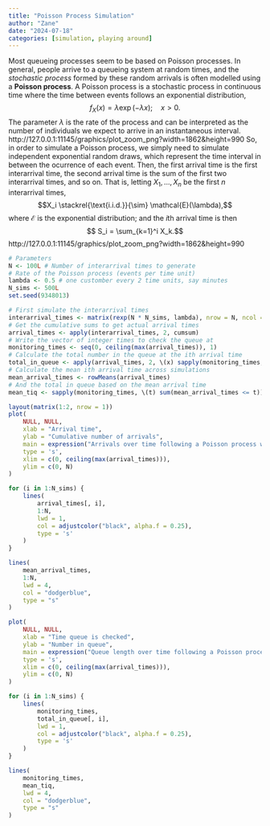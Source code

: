 ```yaml
---
title: "Poisson Process Simulation"
author: "Zane"
date: "2024-07-18"
categories: [simulation, playing around]
---
```


Most queueing processes seem to be based on Poisson processes. In general,
people arrive to a queueing system at random times, and the *stochastic
process* formed by these random arrivals is often modelled using a
**Poisson process**. A Poisson process is a stochastic process in continuous
time where the time between events follows an exponential distribution,
$$f_X(x) = \lambda \exp\left(-\lambda x \right); \quad x > 0.$$
The parameter $\lambda$ is the rate of the process and can be interpreted as the
number of individuals we expect to arrive in an instantaneous interval.
http://127.0.0.1:11145/graphics/plot_zoom_png?width=1862&height=990
So, in order to simulate a Poisson process, we simply need to simulate independent
exponential random draws, which represent the time interval in between the ocurrence
of each event. Then, the first arrival time is the first interarrival time, the
second arrival time is the sum of the first two interarrival times, and so on.
That is, letting $X_1, \ldots, X_n$ be the first $n$ interarrival times,
$$X_i \stackrel{\text{i.i.d.}}{\sim} \mathcal{E}(\lambda),$$
where $\mathcal{E}$ is the exponential distribution; and the $i$th arrival
time is then
$$ S_i = \sum_{k=1}^i X_k.$$http://127.0.0.1:11145/graphics/plot_zoom_png?width=1862&height=990

```r
# Parameters
N <- 100L # Number of interarrival times to generate
# Rate of the Poisson process (events per time unit)
lambda <- 0.5 # one customber every 2 time units, say minutes
N_sims <- 500L
set.seed(9348013)

# First simulate the interarrival times
interarrival_times <- matrix(rexp(N * N_sims, lambda), nrow = N, ncol = N_sims)
# Get the cumulative sums to get actual arrival times
arrival_times <- apply(interarrival_times, 2, cumsum)
# Write the vector of integer times to check the queue at
monitoring_times <- seq(0, ceiling(max(arrival_times)), 1)
# Calculate the total number in the queue at the ith arrival time
total_in_queue <- apply(arrival_times, 2, \(x) sapply(monitoring_times, \(t) sum(x <= t)))
# Calculate the mean ith arrival time across simulations
mean_arrival_times <- rowMeans(arrival_times)
# And the total in queue based on the mean arrival time
mean_tiq <- sapply(monitoring_times, \(t) sum(mean_arrival_times <= t))

layout(matrix(1:2, nrow = 1))
plot(
	NULL, NULL,
	xlab = "Arrival time",
	ylab = "Cumulative number of arrivals",
	main = expression("Arrivals over time following a Poisson process with"~lambda~'='~0.5),
	type = 's',
	xlim = c(0, ceiling(max(arrival_times))),
	ylim = c(0, N)
)

for (i in 1:N_sims) {
	lines(
		arrival_times[, i],
		1:N,
		lwd = 1,
		col = adjustcolor("black", alpha.f = 0.25),
		type = 's'
	)
}

lines(
	mean_arrival_times,
	1:N,
	lwd = 4,
	col = "dodgerblue",
	type = "s"
)

plot(
	NULL, NULL,
	xlab = "Time queue is checked",
	ylab = "Number in queue",
	main = expression("Queue length over time following a Poisson process with"~lambda~'='~0.5~"and no departures"),
	type = 's',
	xlim = c(0, ceiling(max(arrival_times))),
	ylim = c(0, N)
)

for (i in 1:N_sims) {
	lines(
		monitoring_times,
		total_in_queue[, i],
		lwd = 1,
		col = adjustcolor("black", alpha.f = 0.25),
		type = 's'
	)
}

lines(
	monitoring_times,
	mean_tiq,
	lwd = 4,
	col = "dodgerblue",
	type = "s"
)
```

